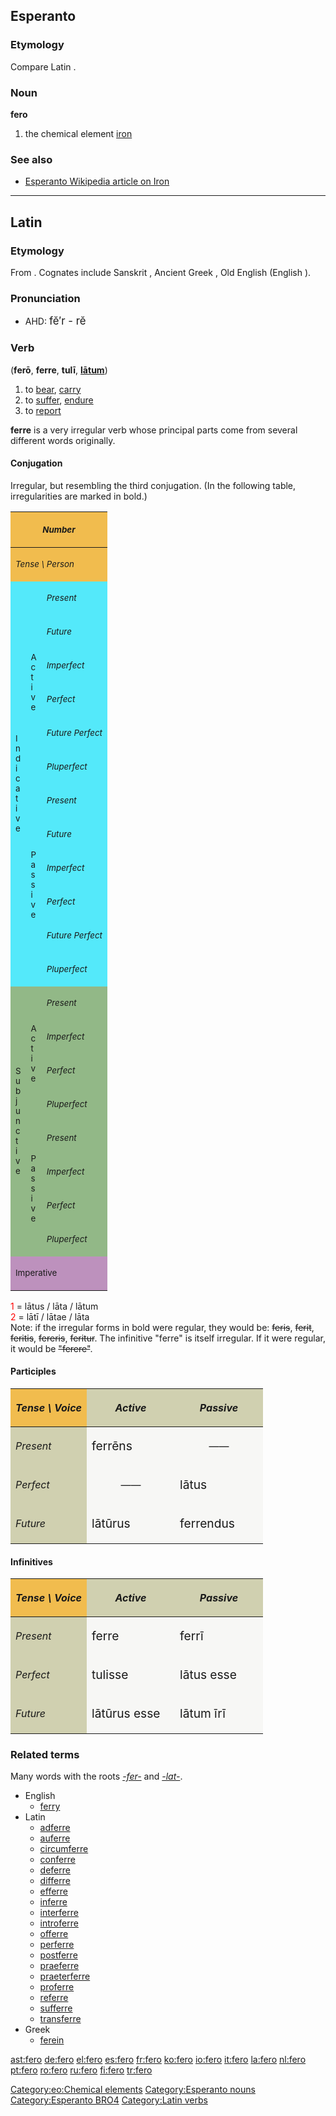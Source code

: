 {{see|Fero}}
==Esperanto==

===Etymology===
Compare Latin {{term|ferrum|lang=la}}.

===Noun===
'''fero'''
# the chemical element [[iron]]

===See also===
*[http://eo.wikipedia.org/wiki/fero Esperanto Wikipedia article on Iron]

[[Category:eo:Chemical elements]]
[[Category:Esperanto nouns]]
[[Category:Esperanto BRO4]]

----

==Latin==

===Etymology===
From {{proto|Indo-European|bʰer-|to bear, carry|lang=la}}. Cognates include Sanskrit {{term|भरति|tr=bhárati|sc=Deva|lang=sa}},  Ancient Greek {{term|sc=polytonic|φέρω|tr=phérō|lang=grc}}, Old English {{term|beran|lang=ang}} (English {{term|bear|lang=en}}).

===Pronunciation===
*AHD: <big>fĕ′r - rĕ </big>

===Verb===
('''ferō''', '''ferre''', '''tulī''', '''[[latus|lātum]]''')

# to [[bear]], [[carry]]
# to [[suffer]], [[endure]]
# to [[report]]

'''ferre''' is a very irregular verb whose principal parts come from several different words originally.

====Conjugation====
Irregular, but resembling the third conjugation.  (In the following table, irregularities are marked in bold.)
{| border="1" cellpadding="2"
!style="background:#F1BC4E;" colspan=3| <small>''Number''
!style="background:#F1BC4E;" colspan=3| <small>''Singular''
!style="background:#F1BC4E;" colspan=3| <small>''Plural''
|-
!style="background:#F1BC4E;" colspan=3| <small>''Tense \ Person''
!style="background:#F1BC4E;"| <small>''1.''
!style="background:#F1BC4E;"| <small>''2.''
!style="background:#F1BC4E;"| <small>''3.''
!style="background:#F1BC4E;"| <small>''11.''
!style="background:#F1BC4E;"| <small>''22.''
!style="background:#F1BC4E;"| <small>''33.''
|-
!style="background:#54E9FA;" rowspan=12|<small>I<br>n<br>d<br>i<br>c<br>a<br>t<br>i<br>v<br>e
!style="background:#54E9FA;" rowspan=6|<small>A<br>c<br>t<br>i<br>v<br>e
!style="background:#54E9FA;"|<small>''Present''
|style="background:#FBFCE4;"|ferō
|style="background:#FBFCE4;"|'''fers'''
|style="background:#FBFCE4;"|'''fert'''
|style="background:#FBFCE4;"|ferimus
|style="background:#FBFCE4;"|'''fertis'''
|style="background:#FBFCE4;"|ferunt
|-
!style="background:#54E9FA;"| <small>''Future''
|style="background:#FBFCE4;"|feram
|style="background:#FBFCE4;"|ferēs
|style="background:#FBFCE4;"|feret
|style="background:#FBFCE4;"|ferēmus
|style="background:#FBFCE4;"|ferētis
|style="background:#FBFCE4;"|ferent
|-
!style="background:#54E9FA;"| <small>''Imperfect''
|style="background:#FBFCE4;"|ferēbam
|style="background:#FBFCE4;"|ferēbās
|style="background:#FBFCE4;"|ferēbat
|style="background:#FBFCE4;"|ferēbāmus
|style="background:#FBFCE4;"|ferēbātis
|style="background:#FBFCE4;"|ferēbant
|-
!style="background:#54E9FA;"| <small>''Perfect''
|style="background:#FBFCE4;"|tulī
|style="background:#FBFCE4;"|tulistī
|style="background:#FBFCE4;"|tulit
|style="background:#FBFCE4;"|tulimus
|style="background:#FBFCE4;"|tulistis
|style="background:#FBFCE4;"|tulērunt
|-
!style="background:#54E9FA;"| <small>''Future Perfect''
|style="background:#FBFCE4;"|tulerō
|style="background:#FBFCE4;"|tuleris
|style="background:#FBFCE4;"|tulerit
|style="background:#FBFCE4;"|tulerimus
|style="background:#FBFCE4;"|tuleritis
|style="background:#FBFCE4;"|tulerint
|-
!style="background:#54E9FA;"| <small>''Pluperfect''
|style="background:#FBFCE4;"|tuleram
|style="background:#FBFCE4;"|tulerās
|style="background:#FBFCE4;"|tulerat
|style="background:#FBFCE4;"|tulerāmus
|style="background:#FBFCE4;"|tulerātis
|style="background:#FBFCE4;"|tulerant
|-
!style="background:#54E9FA;" rowspan=6| <small>P<br>a<br>s<br>s<br>i<br>v<br>e
!style="background:#54E9FA;"|<small>''Present''
|style="background:#FBFCE4;"|feror
|style="background:#FBFCE4;"|'''ferris'''
|style="background:#FBFCE4;"|'''fertur'''
|style="background:#FBFCE4;"|ferimur
|style="background:#FBFCE4;"|feriminī
|style="background:#FBFCE4;"|feruntur
|-
!style="background:#54E9FA;"|<small>''Future''
|style="background:#FBFCE4;"|ferar
|style="background:#FBFCE4;"|ferēris
|style="background:#FBFCE4;"|ferētur
|style="background:#FBFCE4;"|ferēmur
|style="background:#FBFCE4;"|ferēminī
|style="background:#FBFCE4;"|ferentur
|-
!style="background:#54E9FA;"|<small>''Imperfect''
|style="background:#FBFCE4;"|ferēbar
|style="background:#FBFCE4;"|ferēbāris
|style="background:#FBFCE4;"|ferēbātur
|style="background:#FBFCE4;"|ferēbāmur
|style="background:#FBFCE4;"|ferēbāminī
|style="background:#FBFCE4;"|ferēbantur
|-
!style="background:#54E9FA;"|<small>''Perfect''
|style="background:#FBFCE4;"|lātus<font color="red"><sup>1</sup></font><br>sum
|style="background:#FBFCE4;"|lātus<font color="red"><sup>1</sup></font><br>es
|style="background:#FBFCE4;"|lātus<font color="red"><sup>1</sup></font><br>est
|style="background:#FBFCE4;"|lātī <font color="red"><sup>2</sup></font><br>sumus
|style="background:#FBFCE4;"|lātī <font color="red"><sup>2</sup></font><br>estis
|style="background:#FBFCE4;"|lātī <font color="red"><sup>2</sup></font><br>sunt
|-
!style="background:#54E9FA;"|<small>''Future Perfect''
|style="background:#FBFCE4;"|lātus<font color="red"><sup>1</sup></font><br>erō
|style="background:#FBFCE4;"|lātus<font color="red"><sup>1</sup></font><br>eris
|style="background:#FBFCE4;"|lātus<font color="red"><sup>1</sup></font><br>erit
|style="background:#FBFCE4;"|lātī <font color="red"><sup>2</sup></font><br>erimus
|style="background:#FBFCE4;"|lātī <font color="red"><sup>2</sup></font><br>eritis
|style="background:#FBFCE4;"|lātī <font color="red"><sup>2</sup></font><br>erunt
|-
!style="background:#54E9FA;"|<small>''Pluperfect''
|style="background:#FBFCE4;"|lātus<font color="red"><sup>1</sup></font><br>eram
|style="background:#FBFCE4;"|lātus<font color="red"><sup>1</sup></font><br>erās
|style="background:#FBFCE4;"|lātus<font color="red"><sup>1</sup></font><br>erat
|style="background:#FBFCE4;"|lātī <font color="red"><sup>2</sup></font><br>erāmus
|style="background:#FBFCE4;"|lātī <font color="red"><sup>2</sup></font><br>erātis
|style="background:#FBFCE4;"|lātī <font color="red"><sup>2</sup></font><br>erant
|-
!style="background:#92B887;" rowspan=8|<small>S<br>u<br>b<br>j<br>u<br>n<br>c<br>t<br>i<br>v<br>e
!style="background:#92B887;" rowspan=4|<small>A<br>c<br>t<br>i<br>v<br>e
!style="background:#92B887;"|<small>''Present''
|style="background:#E7FEE9;"| feram
|style="background:#E7FEE9;"| ferās
|style="background:#E7FEE9;"| ferat
|style="background:#E7FEE9;"| ferāmus
|style="background:#E7FEE9;"| ferātis
|style="background:#E7FEE9;"| ferant
|-
!style="background:#92B887;"|<small>''Imperfect''
|style="background:#E7FEE9;"| ferrem
|style="background:#E7FEE9;"| ferrēs
|style="background:#E7FEE9;"| ferret
|style="background:#E7FEE9;"| ferrēmus
|style="background:#E7FEE9;"| ferrētis
|style="background:#E7FEE9;"| ferrent
|-
!style="background:#92B887;"|<small>''Perfect''
|style="background:#E7FEE9;"| tulerim
|style="background:#E7FEE9;"| tulerīs
|style="background:#E7FEE9;"| tulerit
|style="background:#E7FEE9;"| tulerīmus
|style="background:#E7FEE9;"| tulerītis
|style="background:#E7FEE9;"| tulerint
|-
!style="background:#92B887;"|<small>''Pluperfect''
|style="background:#E7FEE9;"| tulissem
|style="background:#E7FEE9;"| tulissēs
|style="background:#E7FEE9;"| tulisset
|style="background:#E7FEE9;"| tulissēmus
|style="background:#E7FEE9;"| tulissētis
|style="background:#E7FEE9;"| tulissent
|-
!style="background:#92B887;" rowspan=4|<small>P<br>a<br>s<br>s<br>i<br>v<br>e
!style="background:#92B887;"|<small>''Present''
|style="background:#E7FEE9;"| ferar
|style="background:#E7FEE9;"| ferāris
|style="background:#E7FEE9;"| ferātur
|style="background:#E7FEE9;"| ferāmur
|style="background:#E7FEE9;"| ferāminī
|style="background:#E7FEE9;"| ferantur
|-
!style="background:#92B887;"|<small>''Imperfect''
|style="background:#E7FEE9;"| ferrer
|style="background:#E7FEE9;"| ferrēris
|style="background:#E7FEE9;"| ferrētur
|style="background:#E7FEE9;"| ferrēmur
|style="background:#E7FEE9;"| ferrēminī
|style="background:#E7FEE9;"| ferrentur
|-
!style="background:#92B887;"|<small>''Perfect''
|style="background:#E7FEE9;"|lātus<font color="red"><sup>1</sup></font><br>sim
|style="background:#E7FEE9;"|lātus<font color="red"><sup>1</sup></font><br>sīs
|style="background:#E7FEE9;"|lātus<font color="red"><sup>1</sup></font><br>sit
|style="background:#E7FEE9;"|lātī <font color="red"><sup>2</sup></font><br>sīmus
|style="background:#E7FEE9;"|lātī <font color="red"><sup>2</sup></font><br>sītis
|style="background:#E7FEE9;"|lātī <font color="red"><sup>2</sup></font><br>sint
|-
!style="background:#92B887;"|<small>''Pluperfect''
|style="background:#E7FEE9;"|lātus<font color="red"><sup>1</sup></font><br>essem
|style="background:#E7FEE9;"|lātus<font color="red"><sup>1</sup></font><br>essēs
|style="background:#E7FEE9;"|lātus<font color="red"><sup>1</sup></font><br>esset
|style="background:#E7FEE9;"|lātī <font color="red"><sup>2</sup></font><br>essēmus
|style="background:#E7FEE9;"|lātī <font color="red"><sup>2</sup></font><br>essētis
|style="background:#E7FEE9;"|lātī <font color="red"><sup>2</sup></font><br>essent
|-
!style="background:#BD91BD;" colspan=3| <small>Imperative
|style="background:#FCF2E9;" align="center"|——
|style="background:#FCF2E9;"| '''fer'''
|style="background:#FCF2E9;" align="center"|——
|style="background:#FCF2E9;" align="center"|——
|style="background:#FCF2E9;"| '''ferte'''
|style="background:#FCF2E9;" align="center"|——
|}
<font color="red"> 1 </font> = lātus / lāta / lātum  <br>
<font color="red"> 2 </font> = lātī / lātae / lāta  <br>

Note: if the irregular forms in bold were regular, they would be: <strike>feris</strike>, <strike>ferit</strike>, <strike>feritis</strike>, <strike>fereris</strike>, <strike>feritur</strike>.  The infinitive "ferre" is itself irregular.  If it were regular, it would be <strike>"ferere"</strike>.

====Participles====
{| cellpadding="5" border="1"
!style="background:#F1BC4E;"| ''Tense \ Voice''
!style="background:#D0D0B0;"| ''Active''
!style="background:#D0D0B0;"| ''Passive''
|-
!style="background:#D0D0B0;"| ''Present''
|style="background:#F7F7F5;" width=125px| <big> ferrēns
|style="background:#F7F7F5;" align="center" width=125px| ——
|-
!style="background:#D0D0B0;"| ''Perfect''
|style="background:#F7F7F5;" align="center"| ——
|style="background:#F7F7F5;"| <big> lātus
|-
!style="background:#D0D0B0;"| ''Future''
|style="background:#F7F7F5;"| <big> lātūrus
|style="background:#F7F7F5;"| <big> ferrendus
|}

====Infinitives====
{| cellpadding="5" border="1"
!style="background:#F1BC4E;"| ''Tense \ Voice''
!style="background:#D0D0B0;"| ''Active''
!style="background:#D0D0B0;"| ''Passive''
|-
!style="background:#D0D0B0;"| ''Present''
|style="background:#F7F7F5;" width=125px| <big> ferre
|style="background:#F7F7F5;" width=125px| <big> ferrī
|-
!style="background:#D0D0B0;"| ''Perfect''
|style="background:#F7F7F5;"| <big> tulisse
|style="background:#F7F7F5;"| <big> lātus esse
|-
!style="background:#D0D0B0;"| ''Future''
|style="background:#F7F7F5;"| <big> lātūrus esse
|style="background:#F7F7F5;"| <big> lātum īrī
|}

===Related terms===
Many words with the roots ''[[-fer-]]'' and ''[[-lat-]]''.
*English
**[[ferry]]
*Latin
**[[adferre]]
**[[auferre]]
**[[circumferre]]
**[[conferre]]
**[[deferre]]
**[[differre]]
**[[efferre]]
**[[inferre]]
**[[interferre]]
**[[introferre]]
**[[offerre]]
**[[perferre]]
**[[postferre]]
**[[praeferre]]
**[[praeterferre]]
**[[proferre]]
**[[referre]]
**[[sufferre]]
**[[transferre]]
*Greek
**[[ferein]]

[[Category:Latin verbs]]

[[ast:fero]]
[[de:fero]]
[[el:fero]]
[[es:fero]]
[[fr:fero]]
[[ko:fero]]
[[io:fero]]
[[it:fero]]
[[la:fero]]
[[nl:fero]]
[[pt:fero]]
[[ro:fero]]
[[ru:fero]]
[[fi:fero]]
[[tr:fero]]